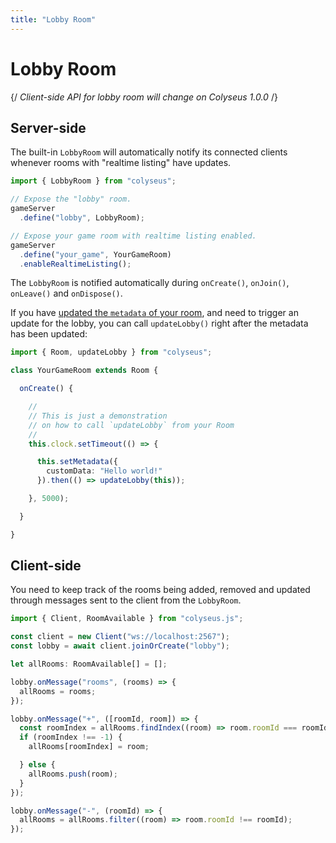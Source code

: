 ```yaml
---
title: "Lobby Room"
---
```


# Lobby Room

{/*<Callout type="warning">
    Client-side API for lobby room will change on Colyseus 1.0.0
</Callout>*/}

## Server-side

The built-in `LobbyRoom` will automatically notify its connected clients whenever rooms with "realtime listing" have updates.

```ts filename="server.ts"
import { LobbyRoom } from "colyseus";

// Expose the "lobby" room.
gameServer
  .define("lobby", LobbyRoom);

// Expose your game room with realtime listing enabled.
gameServer
  .define("your_game", YourGameRoom)
  .enableRealtimeListing();
```

The `LobbyRoom` is notified automatically during `onCreate()`, `onJoin()`, `onLeave()` and `onDispose()`.

If you have [updated the `metadata` of your room](/server/room/#setmetadata-metadata), and need to trigger an update for the lobby, you can call `updateLobby()` right after the metadata has been updated:

```ts filename="YourGameRoom.ts"
import { Room, updateLobby } from "colyseus";

class YourGameRoom extends Room {

  onCreate() {

    //
    // This is just a demonstration
    // on how to call `updateLobby` from your Room
    //
    this.clock.setTimeout(() => {

      this.setMetadata({
        customData: "Hello world!"
      }).then(() => updateLobby(this));

    }, 5000);

  }

}
```

## Client-side

You need to keep track of the rooms being added, removed and updated through messages sent to the client from the `LobbyRoom`.

```ts filename="client.ts"
import { Client, RoomAvailable } from "colyseus.js";

const client = new Client("ws://localhost:2567");
const lobby = await client.joinOrCreate("lobby");

let allRooms: RoomAvailable[] = [];

lobby.onMessage("rooms", (rooms) => {
  allRooms = rooms;
});

lobby.onMessage("+", ([roomId, room]) => {
  const roomIndex = allRooms.findIndex((room) => room.roomId === roomId);
  if (roomIndex !== -1) {
    allRooms[roomIndex] = room;

  } else {
    allRooms.push(room);
  }
});

lobby.onMessage("-", (roomId) => {
  allRooms = allRooms.filter((room) => room.roomId !== roomId);
});
```